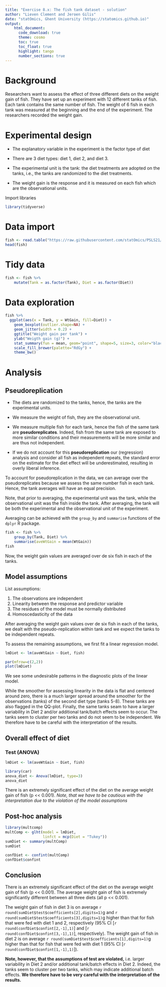 ```yaml
---
title: "Exercise 8.x: The fish tank dataset - solution"   
author: "Lieven Clement and Jeroen Gilis"
date: "statOmics, Ghent University (https://statomics.github.io)"  
output:
    html_document:
      code_download: true    
      theme: cosmo
      toc: true
      toc_float: true
      highlight: tango
      number_sections: true
---
```


# Background 

Researchers want to assess the effect of three different diets on the weight 
gain of fish. They have set up an experiment with 12 different tanks of fish. 
Each tank contains the same number of fish. The weight of 6 fish in each tank 
was measured at the beginning and the end of the experiment. The researchers 
recorded the weight gain.

# Experimental design

- The explanatory variable in the experiment is the factor type of diet

- There are 3 diet types: diet 1, diet 2, and diet 3.

- The experimental unit is the tank: the diet treatments are adopted on the 
tanks, i.e., the tanks are randomized to the diet treatments.

- The weight gain is the response and it is measured on each fish which are 
the observational units.

Import libraries

```r
library(tidyverse)
```

# Data import

```r
fish <- read.table("https://raw.githubusercontent.com/statOmics/PSLS21/data/fishTank.txt",header=TRUE)
head(fish)
```

# Tidy data

```r
fish <- fish %>%
    mutate(Tank = as.factor(Tank), Diet = as.factor(Diet))
```

# Data exploration

```r
fish %>%
  ggplot(aes(x = Tank, y = WtGain, fill=Diet)) +
    geom_boxplot(outlier.shape=NA) + 
    geom_jitter(width = 0.2) +
    ggtitle("Weight gain per tank") +
    ylab("Weigth gain (g)") + 
    stat_summary(fun = mean, geom="point", shape=5, size=3, color="black", fill="black") +
    scale_fill_brewer(palette="RdGy") +
    theme_bw()
```

# Analysis

## Pseudoreplication

- The diets are randomized to the tanks, hence, the tanks are the experimental units. 
- We measure the weight of fish, they are the observational unit. 
- We measure multiple fish for each tank, hence  the fish of the same tank are **pseudoreplicates**. Indeed, fish from the same tank are exposed to more similar conditions and their measurements will be more similar and are thus not independent. 

- If we do not account for this 
**pseudoreplication** our (regression) analysis and consider all fish as independent repeats, the standard error on the estimate for the diet effect will be underestimated, resulting in overly liberal inference.

To account for pseudoreplication in the data, we can average over the pseudoreplicates because we assess the same number fish in each tank. 
Hence, the tank averages will have an equal precision. 

Note, that prior to averaging, the experimental unit was the tank, while the
observational unit was the fish inside the tank. After averaging, the tank
will be both the experimental and the observational unit of the experiment.
 
Averaging can be achieved with the `group_by` and `summarise` functions of 
the `dplyr` R package.

```r
fish <- fish %>% 
    group_by(Tank, Diet) %>%
    summarise(aveWtGain = mean(WtGain))
fish
```

Now, the weight gain values are averaged over de six fish in each of the tanks.

## Model assumptions

List assumptions:

1. The observations are independent
2. Linearity between the response and predictor variable
3. The residues of the model must be normally distributed
4. Homoscedasticity of the data

After averaging the weight gain values over de six fish in each of the tanks,
we dealt with the pseudo-replication within tank and we expect the tanks to be independent repeats. 

To assess the remaining assumptions, we first fit a linear regression model.

```r
lmDiet <- lm(aveWtGain ~ Diet, fish)

par(mfrow=c(2,2))
plot(lmDiet)
```

We see some undesirable patterns in the diagnostic plots of the linear model.

While the smoother for assessing linearity in the data is flat and centered
around zero, there is a much larger spread around the smoother for the 
observations (tanks) of the second diet type (tanks 5-8). These tanks are
also flagged in the QQ-plot. Finally, the same tanks seam to have a larger variability in Diet 2 and/or additional tank/batch effects seem to occur. The tanks seem to cluster per two tanks and do not seem to be independent. We therefore have to be careful with the interpretation of the results.


## Overall effect of diet

### Test (ANOVA)

```r
lmDiet <- lm(aveWtGain ~ Diet, fish)

library(car)
anova_diet <- Anova(lmDiet, type=3)
anova_diet
```

There is an extremely significant effect of the diet on the average weight gain of fish (p << 0.001). 
*Note, that we have to be cautious with the interpretation due to the violation of the model assumptions*

## Post-hoc analysis

```r
library(multcomp)
multComp <- glht(model = lmDiet, 
                 linfct = mcp(Diet = "Tukey"))
sumDiet <- summary(multComp)
sumDiet
```

```r
confDiet <- confint(multComp)
confDiet$confint
```

## Conclusion

There is an extremely significant effect of the diet on the average weight gain of fish (p << 0.001). 
The average weight gain of fish is extremely significantly different between all three diets (all p << 0.001). 

The weight gain of fish in diet 3 is on average `r round(sumDiet$test$coefficients[2],digits=1)`g and `r round(sumDiet$test$coefficients[3],digits=1)`g higher than that for fish that were fed with diet 1 and 2, respectively (95% CI
[`r round(confDiet$confint[2,-1],1)`] and [`r round(confDiet$confint[3,-1],1)`], respectively).
The weight gain of fish in diet 2 is on average `r round(sumDiet$test$coefficients[1],digits=1)`g higher than that for fish that were fed with diet 1 (95% CI
[`r round(confDiet$confint[1,-1],1)`]).

**Note, however, that the assumptions of test are violated,** i.e. larger 
variability in Diet 2 and/or additional tank/batch effects in Diet 2. Indeed, the tanks 
seem to cluster per two tanks, which may indicate additional batch effects. 
**We therefore have to be very careful with the interpretation of the results.**



